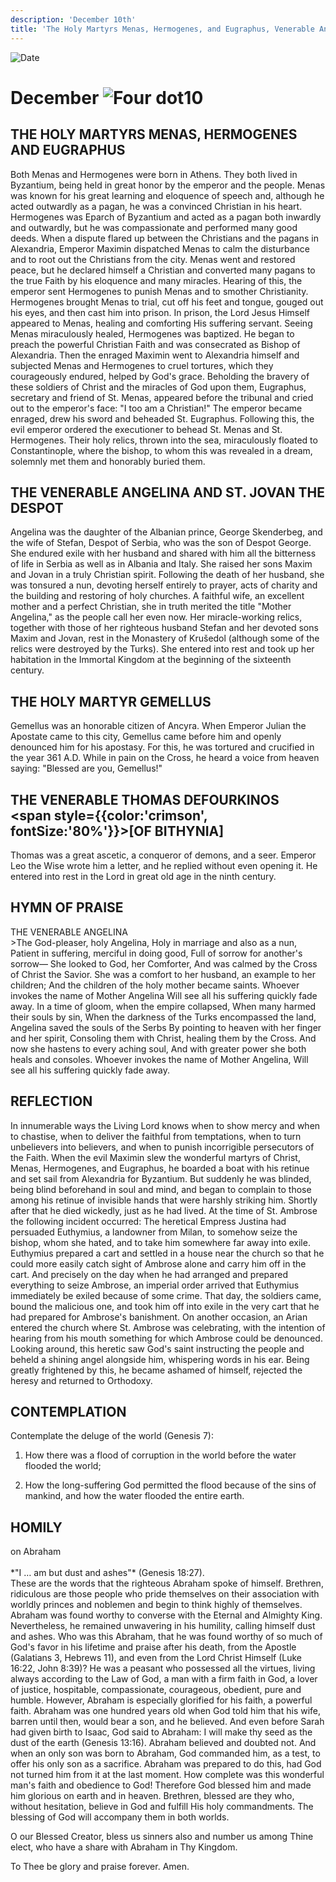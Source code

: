 ```yaml
---
description: 'December 10th'
title: 'The Holy Martyrs Menas, Hermogenes, and Eugraphus, Venerable Angelina and St. Jovan the Despot, Holy Martyr Gemellus'
---
```


<RunningHead />
<Image src="/title-imprint.png" height={68} width={50} alt="Date" className="title-imprint"/>

# <div id="date">December <Image className="four-dot" src="/four-dot.png" height={15} width={15} alt="Four dot" />10</div>

## THE HOLY MARTYRS MENAS, HERMOGENES AND EUGRAPHUS

Both Menas and Hermogenes were born in Athens. They both lived in Byzantium, being held in great honor by the emperor and the people. Menas was known for his great learning and eloquence of speech and, although he acted outwardly as a pagan, he was a convinced Christian in his heart. Hermogenes was Eparch of Byzantium and acted as a pagan both inwardly and outwardly, but he was compassionate and performed many good deeds. When a dispute flared up between the Christians and the pagans in Alexandria, Emperor Maximin dispatched Menas to calm the disturbance and to root out the Christians from the city. Menas went and restored peace, but he declared himself a Christian and converted many pagans to the true Faith by his eloquence and many miracles. Hearing of this, the emperor sent Hermogenes to punish Menas and to smother Christianity. Hermogenes brought Menas to trial, cut off his feet and tongue, gouged out his eyes, and then cast him into prison. In prison, the Lord Jesus Himself appeared to Menas, healing and comforting His suffering servant. Seeing Menas miraculously healed, Hermogenes was baptized. He began to preach the powerful Christian Faith and was consecrated as Bishop of Alexandria. Then the enraged Maximin went to Alexandria himself and subjected Menas and Hermogenes to cruel tortures, which they courageously endured, helped by God's grace. Beholding the bravery of these soldiers of Christ and the miracles of God upon them, Eugraphus, secretary and friend of St. Menas, appeared before the tribunal and cried out to the emperor's face: "I too am a Christian!" The emperor became enraged, drew his sword and beheaded St. Eugraphus. Following this, the evil emperor ordered the executioner to behead St. Menas and St. Hermogenes. Their holy relics, thrown into the sea, miraculously floated to Constantinople, where the bishop, to whom this was revealed in a dream, solemnly met them and honorably buried them.

## THE VENERABLE ANGELINA AND ST. JOVAN THE DESPOT

Angelina was the daughter of the Albanian prince, George Skenderbeg, and the wife of Stefan, Despot of Serbia, who was the son of Despot George.  She endured exile with her husband and shared with him all the bitterness of life in Serbia as well as in Albania and Italy.  She raised her sons Maxim and Jovan in a truly Christian spirit.  Following the death of her husband, she was tonsured a nun, devoting herself entirely to prayer, acts of charity and the building and restoring of holy churches.  A faithful wife, an excellent mother and a perfect Christian, she in truth merited the title "Mother Angelina," as the people call her even now.  Her miracle-working relics, together with those of her righteous husband Stefan and her devoted sons Maxim and Jovan, rest in the Monastery of Krušedol (although some of the relics were destroyed by the Turks). She entered into rest and took up her habitation in the Immortal Kingdom at the beginning of the sixteenth century.

## THE HOLY MARTYR GEMELLUS

Gemellus was an honorable citizen of Ancyra. When Emperor Julian the Apostate came to this city, Gemellus came before him and openly denounced him for his apostasy. For this, he was tortured and crucified in the year 361 A.D. While in pain on the Cross, he heard a voice from heaven saying: "Blessed are you, Gemellus!"

## THE VENERABLE THOMAS DEFOURKINOS <br /><span style={{color:'crimson', fontSize:'80%'}}>[OF BITHYNIA]</span>

Thomas was a great ascetic, a conqueror of demons, and a seer. Emperor Leo the Wise wrote him a letter, and he replied without even opening it. He entered into rest in the Lord in great old age in the ninth century.


## HYMN OF PRAISE
<div style={{textAlign:'center', color:'crimson', fontWeight:'bold'}}>
THE VENERABLE ANGELINA
</div>
>The God-pleaser, holy Angelina,  
Holy in marriage and also as a nun,  
Patient in suffering, merciful in doing good,  
Full of sorrow for another's sorrow—  
She looked to God, her Comforter,  
And was calmed by the Cross of Christ the Savior.  
She was a comfort to her husband, an example to her children;  
And the children of the holy mother became saints.  
Whoever invokes the name of Mother Angelina  
Will see all his suffering quickly fade away.  
In a time of gloom, when the empire collapsed,  
When many harmed their souls by sin,  
When the darkness of the Turks encompassed the land,  
Angelina saved the souls of the Serbs  
By pointing to heaven with her finger and her spirit,  
Consoling them with Christ, healing them by the Cross.  
And now she hastens to every aching soul,  
And with greater power she both heals and consoles.  
Whoever invokes the name of Mother Angelina,  
Will see all his suffering quickly fade away.  


## REFLECTION

In innumerable ways the Living Lord knows when to show mercy and when to chastise, when to deliver the faithful from temptations, when to turn unbelievers into believers, and when to punish incorrigible persecutors of the Faith. When the evil Maximin slew the wonderful martyrs of Christ, Menas, Hermogenes, and Eugraphus, he boarded a boat with his retinue and set sail from Alexandria for Byzantium. But suddenly he was blinded, being blind beforehand in soul and mind, and began to complain to those among his retinue of invisible hands that were harshly striking him. Shortly after that he died wickedly, just as he had lived. At the time of St. Ambrose the following incident occurred: The heretical Empress Justina had persuaded Euthymius, a landowner from Milan, to somehow seize the bishop, whom she hated, and to take him somewhere far away into exile. Euthymius prepared a cart and settled in a house near the church so that he could more easily catch sight of Ambrose alone and carry him off in the cart. And precisely on the day when he had arranged and prepared everything to seize Ambrose, an imperial order arrived that Euthymius immediately be exiled because of some crime. That day, the soldiers came, bound the malicious one, and took him off into exile in the very cart that he had prepared for Ambrose's banishment. On another occasion, an Arian entered the church where St. Ambrose was celebrating, with the intention of hearing from his mouth something for which Ambrose could be denounced. Looking around, this heretic saw God's saint instructing the people and beheld a shining angel alongside him, whispering words in his ear. Being greatly frightened by this, he became ashamed of himself, rejected the heresy and returned to Orthodoxy.


## CONTEMPLATION
Contemplate the deluge of the world (Genesis 7):

1. How there was a flood of corruption in the world before the water flooded the world;

2. How the long-suffering God permitted the flood because of the sins of mankind, and how the water flooded the entire earth.


## HOMILY
<div style={{textAlign:'center', color:'crimson', fontWeight:'bold'}}>
on Abraham
</div>
<br />
<div style={{textAlign:'right'}}>
*"I … am but dust and ashes"* (Genesis 18:27).
</div>
These are the words that the righteous Abraham spoke of himself. Brethren, ridiculous are those people who pride themselves on their association with worldly princes and noblemen and begin to think highly of themselves. Abraham was found worthy to converse with the Eternal and Almighty King. Nevertheless, he remained unwavering in his humility, calling himself dust and ashes. Who was this Abraham, that he was found worthy of so much of God's favor in his lifetime and praise after his death, from the Apostle (Galatians 3, Hebrews 11), and even from the Lord Christ Himself (Luke 16:22, John 8:39)? He was a peasant who possessed all the virtues, living always according to the Law of God, a man with a firm faith in God, a lover of justice, hospitable, compassionate, courageous, obedient, pure and humble. However, Abraham is especially glorified for his faith, a powerful faith. Abraham was one hundred years old when God told him that his wife, barren until then, would bear a son, and he believed. And even before Sarah had given birth to Isaac, God said to Abraham: I will make thy seed as the dust of the earth (Genesis 13:16). Abraham believed and doubted not. And when an only son was born to Abraham, God commanded him, as a test, to offer his only son as a sacrifice. Abraham was prepared to do this, had God not turned him from it at the last moment. How complete was this wonderful man's faith and obedience to God! Therefore God blessed him and made him glorious on earth and in heaven. Brethren, blessed are they who, without hesitation, believe in God and fulfill His holy commandments. The blessing of God will accompany them in both worlds.

O our Blessed Creator, bless us sinners also and number us among Thine elect, who have a share with Abraham in Thy Kingdom.

To Thee be glory and praise forever. Amen.